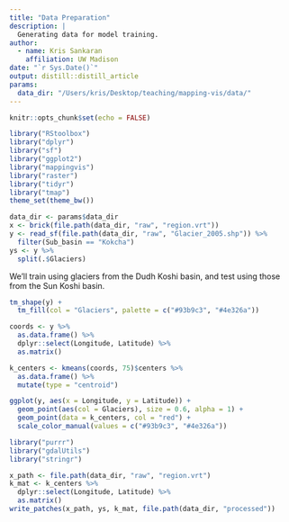 ```yaml
---
title: "Data Preparation"
description: |
  Generating data for model training.
author:
  - name: Kris Sankaran
    affiliation: UW Madison
date: "`r Sys.Date()`"
output: distill::distill_article
params:
  data_dir: "/Users/kris/Desktop/teaching/mapping-vis/data/"
---
```


```r
knitr::opts_chunk$set(echo = FALSE)
```

```r
library("RStoolbox")
library("dplyr")
library("sf")
library("ggplot2")
library("mappingvis")
library("raster")
library("tidyr")
library("tmap")
theme_set(theme_bw())
```

```r
data_dir <- params$data_dir
x <- brick(file.path(data_dir, "raw", "region.vrt"))
y <- read_sf(file.path(data_dir, "raw", "Glacier_2005.shp")) %>%
  filter(Sub_basin == "Kokcha")
ys <- y %>%
  split(.$Glaciers)
```

We'll train using glaciers from the Dudh Koshi basin, and test using those from
the Sun Koshi basin.

```r
tm_shape(y) +
  tm_fill(col = "Glaciers", palette = c("#93b9c3", "#4e326a"))
```
```r
coords <- y %>%
  as.data.frame() %>%
  dplyr::select(Longitude, Latitude) %>%
  as.matrix()

k_centers <- kmeans(coords, 75)$centers %>%
  as.data.frame() %>%
  mutate(type = "centroid")

ggplot(y, aes(x = Longitude, y = Latitude)) +
  geom_point(aes(col = Glaciers), size = 0.6, alpha = 1) +
  geom_point(data = k_centers, col = "red") +
  scale_color_manual(values = c("#93b9c3", "#4e326a"))
```
```r
library("purrr")
library("gdalUtils")
library("stringr")
```


```r
x_path <- file.path(data_dir, "raw", "region.vrt")
k_mat <- k_centers %>%
  dplyr::select(Longitude, Latitude) %>%
  as.matrix()
write_patches(x_path, ys, k_mat, file.path(data_dir, "processed"))
```

